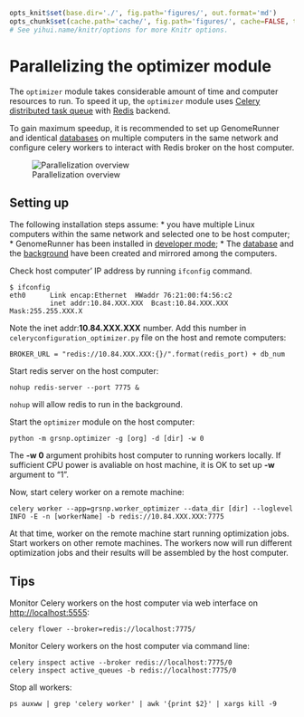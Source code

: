 ```r

opts_knit$set(base.dir='./', fig.path='figures/', out.format='md')
opts_chunk$set(cache.path='cache/', fig.path='figures/', cache=FALSE, tidy=TRUE, fig.keep='high', echo=TRUE, dpi=300, out.width=700, prompt=FALSE, comment='##', results='markup', eval=FALSE)
# See yihui.name/knitr/options for more Knitr options.
```

Parallelizing the optimizer module
========================================================
The `optimizer` module takes considerable amount of time and computer resources to run. To speed it up, the `optimizer` module uses [Celery distributed task queue](http://www.celeryproject.org/) with [Redis](http://redis.io/) backend.

To gain maximum speedup, it is recommended to set up GenomeRunner and identical [databases](../dbcreator/dbcreator_ucsc.md) on multiple computers in the same network and configure celery workers to interact with Redis broker on the host computer.

![Parallelization overview](../figures/CeleryRedis.png "Parallelization overview")

Setting up
-----------
The following installation steps assume:
* you have multiple Linux computers within the same network and selected one to be host computer;
* GenomeRunner has been installed in [developer mode](../installation/installation.md);
* The [database](../dbcreator/dbcreator_ucsc.md) and the [background](../dbcreator/dbcreatorBackground.md) have been created and mirrored among the computers.

Check host computer' IP address by running `ifconfig` command.
```
$ ifconfig
eth0      Link encap:Ethernet  HWaddr 76:21:00:f4:56:c2  
          inet addr:10.84.XXX.XXX  Bcast:10.84.XXX.XXX  Mask:255.255.XXX.X
```
Note the inet addr:**10.84.XXX.XXX** number. Add this number in `celeryconfiguration_optimizer.py` file on the host and remote computers:
```
BROKER_URL = "redis://10.84.XXX.XXX:{}/".format(redis_port) + db_num
```

Start redis server on the host computer:
```
nohup redis-server --port 7775 &
```
`nohup` will allow redis to run in the background.

Start the `optimizer` module on the host computer:
```
python -m grsnp.optimizer -g [org] -d [dir] -w 0
```
The **-w 0** argument prohibits host computer to running workers locally. If sufficient CPU power is avaliable on host machine, it is OK to set up **-w** argument to "1".

Now, start celery worker on a remote machine:
```
celery worker --app=grsnp.worker_optimizer --data_dir [dir] --loglevel INFO -E -n [workerName] -b redis://10.84.XXX.XXX:7775
```
At that time, worker on the remote machine start running optimization jobs. Start workers on other remote machines. The workers now will run different optimization jobs and their results will be assembled by the host computer.

Tips
-----
Monitor Celery workers on the host computer via web interface on [http://localhost:5555](http://localhost:5555):
```
celery flower --broker=redis://localhost:7775/
```

Monitor Celery workers on the host computer via command line:
```
celery inspect active --broker redis://localhost:7775/0
celery inspect active_queues -b redis://localhost:7775/0
```

Stop all workers:
```
ps auxww | grep 'celery worker' | awk '{print $2}' | xargs kill -9
```
